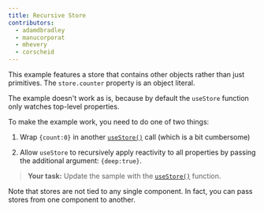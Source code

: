 ```yaml
---
title: Recursive Store
contributors:
  - adamdbradley
  - manucorporat
  - mhevery
  - corscheid
---
```


This example features a store that contains other objects rather than just primitives. The `store.counter` property is an object literal.

The example doesn't work as is, because by default the `useStore` function only watches top-level properties.

To make the example work, you need to do one of two things:

1. Wrap `{count:0}` in another [`useStore()`](/docs/(qwik)/components/state/index.mdx#usestore) call (which is a bit cumbersome)

1. Allow `useStore` to recursively apply reactivity to all properties by passing the additional argument: `{deep:true}`.

> **Your task:** Update the sample with the [`useStore()`](/docs/(qwik)/components/state/index.mdx#usestore) function.

Note that stores are not tied to any single component. In fact, you can pass stores from one component to another.

